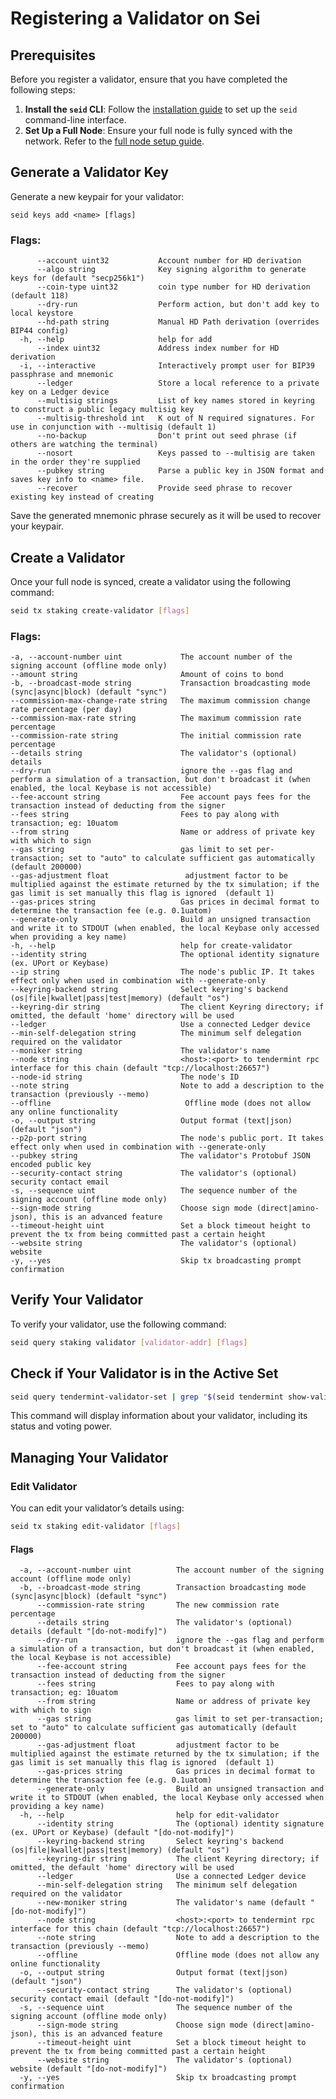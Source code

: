 # Registering a Validator on Sei

## Prerequisites

Before you register a validator, ensure that you have completed the following steps:

1. **Install the `seid` CLI**: Follow the [installation guide](../dev-tutorials/installing-seid) to set up the `seid` command-line interface.
2. **Set Up a Full Node**: Ensure your full node is fully synced with the network. Refer to the [full node setup guide](https://docs.sei.io/running-validator/setup-full-node).

## Generate a Validator Key

Generate a new keypair for your validator:

```shell
seid keys add <name> [flags]
```
### Flags:
```text
      --account uint32           Account number for HD derivation
      --algo string              Key signing algorithm to generate keys for (default "secp256k1")
      --coin-type uint32         coin type number for HD derivation (default 118)
      --dry-run                  Perform action, but don't add key to local keystore
      --hd-path string           Manual HD Path derivation (overrides BIP44 config)
  -h, --help                     help for add
      --index uint32             Address index number for HD derivation
  -i, --interactive              Interactively prompt user for BIP39 passphrase and mnemonic
      --ledger                   Store a local reference to a private key on a Ledger device
      --multisig strings         List of key names stored in keyring to construct a public legacy multisig key
      --multisig-threshold int   K out of N required signatures. For use in conjunction with --multisig (default 1)
      --no-backup                Don't print out seed phrase (if others are watching the terminal)
      --nosort                   Keys passed to --multisig are taken in the order they're supplied
      --pubkey string            Parse a public key in JSON format and saves key info to <name> file.
      --recover                  Provide seed phrase to recover existing key instead of creating

```
Save the generated mnemonic phrase securely as it will be used to recover your keypair.

## Create a Validator

Once your full node is synced, create a validator using the following command:

```bash
seid tx staking create-validator [flags]
```

### Flags:

```text
-a, --account-number uint             The account number of the signing account (offline mode only)
--amount string                       Amount of coins to bond
-b, --broadcast-mode string           Transaction broadcasting mode (sync|async|block) (default "sync")
--commission-max-change-rate string   The maximum commission change rate percentage (per day)
--commission-max-rate string          The maximum commission rate percentage
--commission-rate string              The initial commission rate percentage
--details string                      The validator's (optional) details
--dry-run                             ignore the --gas flag and perform a simulation of a transaction, but don't broadcast it (when enabled, the local Keybase is not accessible)
--fee-account string                  Fee account pays fees for the transaction instead of deducting from the signer
--fees string                         Fees to pay along with transaction; eg: 10uatom
--from string                         Name or address of private key with which to sign
--gas string                          gas limit to set per-transaction; set to "auto" to calculate sufficient gas automatically (default 200000)
--gas-adjustment float                 adjustment factor to be multiplied against the estimate returned by the tx simulation; if the gas limit is set manually this flag is ignored  (default 1)
--gas-prices string                   Gas prices in decimal format to determine the transaction fee (e.g. 0.1uatom)
--generate-only                       Build an unsigned transaction and write it to STDOUT (when enabled, the local Keybase only accessed when providing a key name)
-h, --help                            help for create-validator
--identity string                     The optional identity signature (ex. UPort or Keybase)
--ip string                           The node's public IP. It takes effect only when used in combination with --generate-only
--keyring-backend string              Select keyring's backend (os|file|kwallet|pass|test|memory) (default "os")
--keyring-dir string                  The client Keyring directory; if omitted, the default 'home' directory will be used
--ledger                              Use a connected Ledger device
--min-self-delegation string          The minimum self delegation required on the validator
--moniker string                      The validator's name
--node string                         <host>:<port> to tendermint rpc interface for this chain (default "tcp://localhost:26657")
--node-id string                      The node's ID
--note string                         Note to add a description to the transaction (previously --memo)
--offline                              Offline mode (does not allow any online functionality
-o, --output string                   Output format (text|json) (default "json")
--p2p-port string                     The node's public port. It takes effect only when used in combination with --generate-only
--pubkey string                       The validator's Protobuf JSON encoded public key
--security-contact string             The validator's (optional) security contact email
-s, --sequence uint                   The sequence number of the signing account (offline mode only)
--sign-mode string                    Choose sign mode (direct|amino-json), this is an advanced feature
--timeout-height uint                 Set a block timeout height to prevent the tx from being committed past a certain height
--website string                      The validator's (optional) website
-y, --yes                             Skip tx broadcasting prompt confirmation
```

## Verify Your Validator

To verify your validator, use the following command:

```bash
seid query staking validator [validator-addr] [flags]
```

## Check if Your Validator is in the Active Set
```bash
seid query tendermint-validator-set | grep "$(seid tendermint show-validator | jq -r .key)"
````

This command will display information about your validator, including its status and voting power.

## Managing Your Validator

### Edit Validator

You can edit your validator’s details using:

```bash
seid tx staking edit-validator [flags]
```

#### Flags

```text
  -a, --account-number uint          The account number of the signing account (offline mode only)
  -b, --broadcast-mode string        Transaction broadcasting mode (sync|async|block) (default "sync")
      --commission-rate string       The new commission rate percentage
      --details string               The validator's (optional) details (default "[do-not-modify]")
      --dry-run                      ignore the --gas flag and perform a simulation of a transaction, but don't broadcast it (when enabled, the local Keybase is not accessible)
      --fee-account string           Fee account pays fees for the transaction instead of deducting from the signer
      --fees string                  Fees to pay along with transaction; eg: 10uatom
      --from string                  Name or address of private key with which to sign
      --gas string                   gas limit to set per-transaction; set to "auto" to calculate sufficient gas automatically (default 200000)
      --gas-adjustment float         adjustment factor to be multiplied against the estimate returned by the tx simulation; if the gas limit is set manually this flag is ignored  (default 1)
      --gas-prices string            Gas prices in decimal format to determine the transaction fee (e.g. 0.1uatom)
      --generate-only                Build an unsigned transaction and write it to STDOUT (when enabled, the local Keybase only accessed when providing a key name)
  -h, --help                         help for edit-validator
      --identity string              The (optional) identity signature (ex. UPort or Keybase) (default "[do-not-modify]")
      --keyring-backend string       Select keyring's backend (os|file|kwallet|pass|test|memory) (default "os")
      --keyring-dir string           The client Keyring directory; if omitted, the default 'home' directory will be used
      --ledger                       Use a connected Ledger device
      --min-self-delegation string   The minimum self delegation required on the validator
      --new-moniker string           The validator's name (default "[do-not-modify]")
      --node string                  <host>:<port> to tendermint rpc interface for this chain (default "tcp://localhost:26657")
      --note string                  Note to add a description to the transaction (previously --memo)
      --offline                      Offline mode (does not allow any online functionality
  -o, --output string                Output format (text|json) (default "json")
      --security-contact string      The validator's (optional) security contact email (default "[do-not-modify]")
  -s, --sequence uint                The sequence number of the signing account (offline mode only)
      --sign-mode string             Choose sign mode (direct|amino-json), this is an advanced feature
      --timeout-height uint          Set a block timeout height to prevent the tx from being committed past a certain height
      --website string               The validator's (optional) website (default "[do-not-modify]")
  -y, --yes                          Skip tx broadcasting prompt confirmation

```
